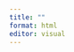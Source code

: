 ```yaml
---
title: ""
format: html
editor: visual
---
```


<head>

<title>

HTML Meta Tag

</title>

<meta http-equiv = "refresh" content = "3; url = README.html" />

</head>
